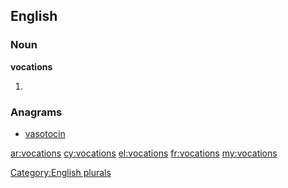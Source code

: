 ==English==

===Noun===
'''vocations'''

# {{plural of|[[vocation]]}}

===Anagrams===
* [[vasotocin#English|vasotocin]]

[[Category:English plurals]]

[[ar:vocations]]
[[cy:vocations]]
[[el:vocations]]
[[fr:vocations]]
[[my:vocations]]